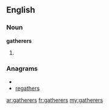 ==English==

===Noun===
'''gatherers'''

# {{plural of|[[gatherer]]}}

===Anagrams===
* {{alphagram|aeeghrrst}}
* [[regathers#English|regathers]]

[[ar:gatherers]]
[[fr:gatherers]]
[[my:gatherers]]
